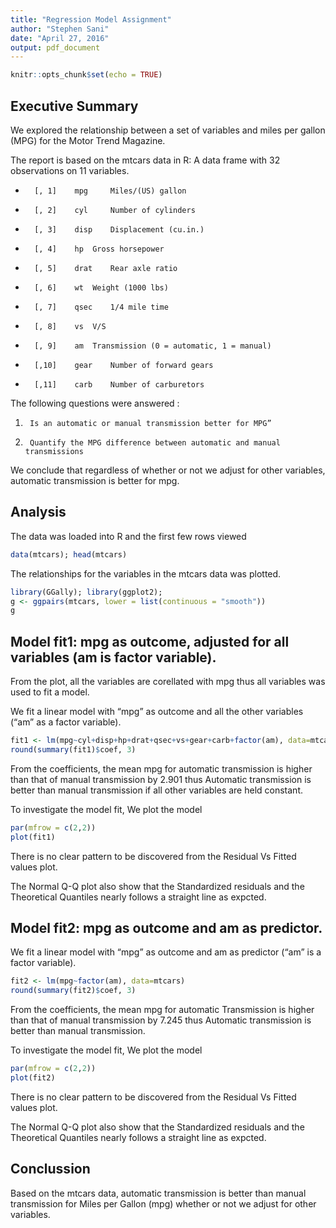 ---
title: "Regression Model Assignment"
author: "Stephen Sani"
date: "April 27, 2016"
output: pdf_document
---

```{r setup, include=FALSE}
knitr::opts_chunk$set(echo = TRUE)
```

## Executive Summary
We  explored the relationship between a set of variables and miles per gallon (MPG) for the Motor Trend Magazine. 

The report is based on the mtcars data in R: A data frame with 32 observations on 11 variables.

*       [, 1]	 mpg	 Miles/(US) gallon
*       [, 2]	 cyl	 Number of cylinders
*       [, 3]	 disp	 Displacement (cu.in.)
*       [, 4]	 hp	 Gross horsepower
*       [, 5]	 drat	 Rear axle ratio
*       [, 6]	 wt	 Weight (1000 lbs)
*       [, 7]	 qsec	 1/4 mile time
*       [, 8]	 vs	 V/S
*       [, 9]	 am	 Transmission (0 = automatic, 1 = manual)
*       [,10]	 gear	 Number of forward gears
*       [,11]	 carb	 Number of carburetors

The following questions were answered :

1.      Is an automatic or manual transmission better for MPG”

2.      Quantify the MPG difference between automatic and manual transmissions

We conclude that regardless of whether or not we adjust for other variables, automatic transmission is better for mpg.

## Analysis
The data was loaded into R and the first few rows viewed
```{r}
data(mtcars); head(mtcars)
```

The relationships for the variables in the mtcars data was plotted. 
```{r}
library(GGally); library(ggplot2);
g <- ggpairs(mtcars, lower = list(continuous = "smooth"))
g
```

## Model fit1: mpg as outcome, adjusted for all variables (am is factor variable).
From the plot, all the variables are corellated with mpg thus all variables was used to fit a model.

We fit a linear model with "mpg" as outcome and all the other variables ("am" as a factor variable).
```{r}
fit1 <- lm(mpg~cyl+disp+hp+drat+qsec+vs+gear+carb+factor(am), data=mtcars)
round(summary(fit1)$coef, 3)
```

From the coefficients, the mean mpg for automatic transmission is higher than that of manual transmission by 2.901 thus Automatic transmission is better than manual transmission if all other variables are held constant.

To investigate the model fit, We plot the model
```{r}
par(mfrow = c(2,2))
plot(fit1)
```

There is no clear pattern to be discovered from the Residual Vs Fitted values plot.

The Normal Q-Q plot also show that the Standardized residuals and the Theoretical Quantiles nearly follows a straight line as expcted.


## Model fit2: mpg as outcome and am as predictor.
We fit a linear model with "mpg" as outcome and am as predictor ("am" is a factor variable).
```{r}
fit2 <- lm(mpg~factor(am), data=mtcars)
round(summary(fit2)$coef, 3)
```

From the coefficients, the mean mpg for automatic Transmission is higher than that of manual transmission by 7.245 thus Automatic transmission is better than manual transmission.

To investigate the model fit, We plot the model
```{r}
par(mfrow = c(2,2))
plot(fit2)
```

There is no clear pattern to be discovered from the Residual Vs Fitted values plot.

The Normal Q-Q plot also show that the Standardized residuals and the Theoretical Quantiles nearly follows a straight line as expcted.

## Conclussion
Based on the mtcars data, automatic transmission is better than manual transmission for Miles per Gallon (mpg) whether or not we adjust for other variables.

